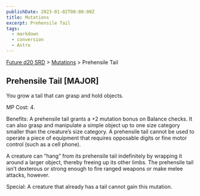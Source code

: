 ```yaml
---
publishDate: 2023-01-02T00:00:00Z
title: Mutations
excerpt: Prehensile Tail
tags:
  - markdown
  - conversion
  - Astro
---
```






[Future d20 SRD](/#futureD20) > [Mutations](future-d20-srd-mutations-index) > Prehensile Tail




## Prehensile Tail [MAJOR]


You grow a tail that can grasp and hold objects.


MP Cost: 4.


Benefits: A prehensile tail grants a +2 mutation bonus on Balance checks. It can also grasp and manipulate a simple object up to one size category smaller than the creature’s size category. A prehensile tail cannot be used to operate a piece of equipment that requires opposable digits or fine motor control (such as a cell phone).


A creature can “hang” from its prehensile tail indefinitely by wrapping it around a larger object, thereby freeing up its other limbs. The prehensile tail isn’t dexterous or strong enough to fire ranged weapons or make melee attacks, however.


Special: A creature that already has a tail cannot gain this mutation.



